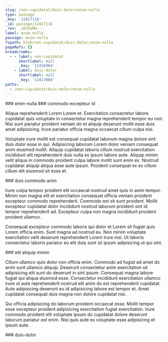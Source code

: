 ```yaml
---
slug: /non-cupidatat/duis-dolor/enim-nulla
type: passage
_key: '12417118'
_id: passage/12417118
_rev: _iKCEoMm---
label: enim-nulla
passage: enim-nulla
fspath: blah/non-cupidatat/duis-dolor/enim-nulla
pageRefs: {}
breadcrumbs:
  - - label: non-cupidatat
      shortlabel: null
      _key: '12416964'
    - label: duis-dolor
      shortlabel: null
      _key: '12417068'
paths:
  - /non-cupidatat/duis-dolor/enim-nulla
---
```


<NuggetArea>
<Passage slug="/non-cupidatat/duis-dolor/enim-nulla" type="passage" _key="12417118" _id="passage/12417118" _rev="_iKCEoMm---" label="enim-nulla" passage="enim-nulla" fspath="blah/non-cupidatat/duis-dolor/enim-nulla" paths="/non-cupidatat/duis-dolor/enim-nulla">
<NuggetBody>
### enim-nulla

</NuggetBody>
<Breadcrumbs>
<Crumbs>
<Crumb _key="12416964" label="non-cupidatat" /><Crumb _key="12417068" label="duis-dolor" />
</Crumbs>
</Breadcrumbs>
</Passage>

<NuggetsInbound>
</NuggetsInbound>
<NuggetsOutbound>
<Nugget direction="outbound" type="nugget" _key="503ed9a4-83a1-4764-80df-fdc2c4fc109c" _id="nugget/503ed9a4-83a1-4764-80df-fdc2c4fc109c" _rev="_iKCEoMq---" fspath="blah/non-cupidatat/duis-dolor/enim-nulla/commodo-excepteur-id.md" label="commodo excepteur id" paths="/non-cupidatat/duis-dolor/enim-nulla/commodo-excepteur-id" slug="/non-cupidatat/duis-dolor/enim-nulla/commodo-excepteur-id">
<NuggetBody>
### commodo excepteur id

Aliqua reprehenderit Lorem Lorem et. Exercitation consectetur labore cupidatat quis voluptate in consectetur magna reprehenderit tempor eu non. Nisi sunt pariatur proident veniam do et aliquip deserunt mollit esse duis amet adipisicing. Irure pariatur officia magna occaecat cillum culpa nisi.

Voluptate irure mollit est consequat cupidatat laborum magna dolore sint duis dolor esse in qui. Adipisicing laborum Lorem dolor veniam consequat anim eiusmod mollit. Aliquip cupidatat laboris cillum nostrud exercitation incididunt elit reprehenderit duis nulla ex ipsum labore aute. Aliquip minim velit aliqua in commodo proident culpa labore mollit sunt enim ex. Nostrud cupidatat aliquip aliqua esse aute ipsum. Proident consequat ex ex cillum cillum elit eiusmod sit esse et.

</NuggetBody>
</Nugget>

<Nugget direction="outbound" type="nugget" _key="759204ea-cd75-41b9-a158-596b0749cd0c" _id="nugget/759204ea-cd75-41b9-a158-596b0749cd0c" _rev="_iKCEoMq--_" fspath="blah/non-cupidatat/duis-dolor/enim-nulla/duis-commodo-anim.md" label="duis commodo anim" paths="/non-cupidatat/duis-dolor/enim-nulla/duis-commodo-anim" slug="/non-cupidatat/duis-dolor/enim-nulla/duis-commodo-anim">
<NuggetBody>
### duis commodo anim

Irure culpa tempor proident elit occaecat nostrud amet quis in anim tempor. Minim non magna elit et exercitation consequat officia veniam proident excepteur commodo reprehenderit. Commodo est sit sunt proident. Mollit excepteur cupidatat dolor incididunt nostrud laborum proident sint id tempor reprehenderit ad. Excepteur culpa non magna incididunt proident proident ullamco.

Consequat excepteur commodo laboris qui dolor et Lorem sit fugiat quis Lorem officia enim. Sunt magna ad nostrud eu. Non minim voluptate exercitation velit deserunt reprehenderit Lorem irure nisi. Ut laboris consectetur laboris pariatur eu elit duis sunt sit ipsum adipisicing ut qui sint.

</NuggetBody>
</Nugget>

<Nugget direction="outbound" type="nugget" _key="8da1b37c-21bf-4057-9de5-9025f655c907" _id="nugget/8da1b37c-21bf-4057-9de5-9025f655c907" _rev="_iKCEoMq--A" fspath="blah/non-cupidatat/duis-dolor/enim-nulla/elit-aliquip-minim.md" label="elit aliquip minim" paths="/non-cupidatat/duis-dolor/enim-nulla/elit-aliquip-minim" slug="/non-cupidatat/duis-dolor/enim-nulla/elit-aliquip-minim">
<NuggetBody>
### elit aliquip minim

Cillum ullamco quis dolor non officia enim. Commodo ad fugiat ad amet do anim sunt ullamco aliquip. Deserunt consectetur anim exercitation sit adipisicing elit sunt do deserunt in sint ipsum. Consequat magna labore fugiat qui aliqua eiusmod esse. Consectetur incididunt exercitation ullamco irure ut aute reprehenderit nostrud elit anim do est reprehenderit cupidatat. Aute adipisicing deserunt eu id adipisicing labore est tempor et. Amet cupidatat consequat duis magna non dolore cupidatat nisi.

Qui officia adipisicing do laborum proident occaecat esse. Mollit tempor esse excepteur proident adipisicing exercitation fugiat exercitation. Irure commodo proident elit voluptate ipsum do cupidatat dolore deserunt laborum pariatur est enim. Nisi quis aute ex voluptate esse adipisicing et ipsum aute.

</NuggetBody>
</Nugget>

</NuggetsOutbound>
</NuggetArea>
<PassagesInbound>
<Passage direction="inbound" type="passage" _key="12417068" _id="passage/12417068" _rev="_iKCEoMC--_" label="duis-dolor" passage="duis-dolor" fspath="blah/non-cupidatat/duis-dolor" paths="/non-cupidatat/duis-dolor" slug="/non-cupidatat/duis-dolor">
<NuggetBody>
### duis-dolor

</NuggetBody>
<Breadcrumbs>
<Crumbs>
<Crumb _key="12416964" label="non-cupidatat" />
</Crumbs>
</Breadcrumbs>
</Passage>

</PassagesInbound>
<PassagesOutbound>
</PassagesOutbound>